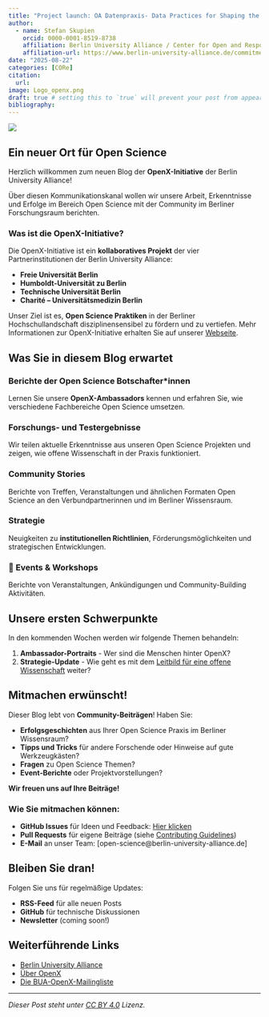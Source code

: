 ```yaml
---
title: "Project launch: OA Datenpraxis- Data Practices for Shaping the Open Access Transformation"
author:
  - name: Stefan Skupien
    orcid: 0000-0001-8519-8738
    affiliation: Berlin University Alliance / Center for Open and Responsible Research
    affiliation-url: https://www.berlin-university-alliance.de/commitments/research-quality/index.html 
date: "2025-08-22"
categories: [CORe]
citation: 
  url: 
image: Logo_openx.png 
draft: true # setting this to `true` will prevent your post from appearing on your listing page until you're ready!
bibliography: 
---
```


![](Logo_openx.png)

## Ein neuer Ort für Open Science

Herzlich willkommen zum neuen Blog der **OpenX-Initiative** der Berlin University Alliance! 

Über diesen Kommunikationskanal wollen wir unsere Arbeit, Erkenntnisse und Erfolge im Bereich Open Science mit der Community im Berliner Forschungsraum berichten. 

### Was ist die OpenX-Initiative?

Die OpenX-Initiative ist ein **kollaboratives Projekt** der vier Partnerinstitutionen der Berlin University Alliance:

- **Freie Universität Berlin**
- **Humboldt-Universität zu Berlin**
- **Technische Universität Berlin**  
- **Charité – Universitätsmedizin Berlin**

Unser Ziel ist es, **Open Science Praktiken** in der Berliner Hochschullandschaft disziplinensensibel zu fördern und zu vertiefen. Mehr Informationen zur OpenX-Initiative erhalten Sie auf unserer [Webseite](https://www.berlin-university-alliance.de/openx-initiative/index.html).

## Was Sie in diesem Blog erwartet

### Berichte der Open Science Botschafter*innen
Lernen Sie unsere **OpenX-Ambassadors** kennen und erfahren Sie, wie verschiedene Fachbereiche Open Science umsetzen.

### Forschungs- und Testergebnisse
Wir teilen aktuelle Erkenntnisse aus unseren Open Science Projekten und zeigen, wie offene Wissenschaft in der Praxis funktioniert.

### Community Stories
Berichte von Treffen, Veranstaltungen und ähnlichen Formaten Open Science an den Verbundpartnerinnen und im Berliner Wissensraum.

### Strategie
Neuigkeiten zu **institutionellen Richtlinien**, Förderungsmöglichkeiten und strategischen Entwicklungen.

### 🎉 Events & Workshops
Berichte von Veranstaltungen, Ankündigungen und Community-Building Aktivitäten.

## Unsere ersten Schwerpunkte

In den kommenden Wochen werden wir folgende Themen behandeln:

1. **Ambassador-Portraits** - Wer sind die Menschen hinter OpenX?
2. **Strategie-Update** - Wie geht es mit dem [Leitbild für eine offene Wissenschaft](https://www.berlin-university-alliance.de/commitments/research-quality/open-science/Leitbild-fuer-OS/index.html) weiter?

## Mitmachen erwünscht!

Dieser Blog lebt von **Community-Beiträgen**! Haben Sie:

- **Erfolgsgeschichten** aus Ihrer Open Science Praxis im Berliner Wissensraum?
- **Tipps und Tricks** für andere Forschende oder Hinweise auf gute Werkzeugkästen?
- **Fragen** zu Open Science Themen?
- **Event-Berichte** oder Projektvorstellungen?

**Wir freuen uns auf Ihre Beiträge!** 

### Wie Sie mitmachen können:

- **GitHub Issues** für Ideen und Feedback: [Hier klicken](https://github.com/scobi2022/openX-blog.github.io/issues)
- **Pull Requests** für eigene Beiträge (siehe [Contributing Guidelines](../contributing.qmd))
- **E-Mail** an unser Team: [open-science@berlin-university-alliance.de]

## Bleiben Sie dran!

Folgen Sie uns für regelmäßige Updates:

- **RSS-Feed** für alle neuen Posts
- **GitHub** für technische Diskussionen  
- **Newsletter** (coming soon!)

## Weiterführende Links

- [Berlin University Alliance](https://www.berlin-university-alliance.de/)
- [Über OpenX](https://www.berlin-university-alliance.de/openx/index.html)
- [Die BUA-OpenX-Mailingliste](https://lists.fu-berlin.de/listinfo/BUA-OpenX-Initiative/)

---

*Dieser Post steht unter [CC BY 4.0](https://creativecommons.org/licenses/by/4.0/) Lizenz.*
